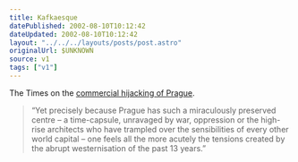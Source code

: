 ```yaml
---
title: Kafkaesque
datePublished: 2002-08-10T10:12:42
dateUpdated: 2002-08-10T10:12:42
layout: "../../../layouts/posts/post.astro"
originalUrl: $UNKNOWN
source: v1
tags: ["v1"]
---
```


The Times on the [commercial hijacking of Prague][1].

> &#8220;Yet precisely because Prague has such a miraculously preserved centre &#8211; a time-capsule, unravaged by war, oppression or the high-rise architects who have trampled over the sensibilities of every other world capital &#8211; one feels all the more acutely the tensions created by the abrupt westernisation of the past 13 years.&#8221;

[1]: http://www.timesonline.co.uk/article/0,,482-377096,00.html "The Times: The Czechs will not win any world cups for flamboyance"

